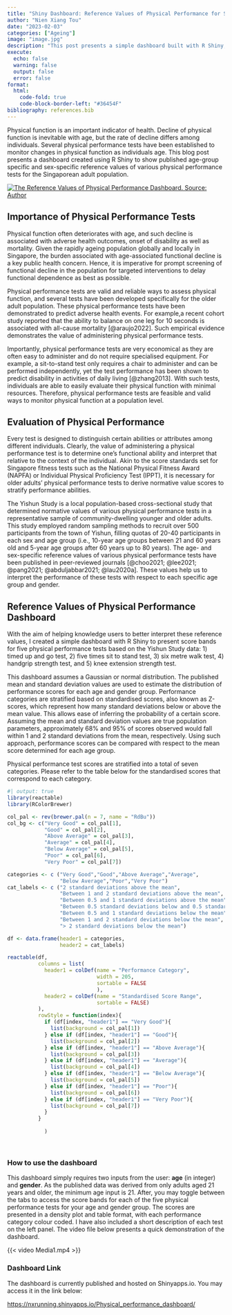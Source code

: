 ```yaml
---
title: "Shiny Dashboard: Reference Values of Physical Performance for Singaporean Adult Population"
author: "Nien Xiang Tou"
date: "2023-02-03"
categories: ["Ageing"]
image: "image.jpg"
description: "This post presents a simple dashboard built with R Shiny, which allows users to find out age- and sex-specific reference values of various physical performance tests for older adults."
execute: 
  echo: false
  warning: false
  output: false
  error: false
format:
  html:
    code-fold: true
    code-block-border-left: "#36454F"
bibliography: references.bib
---
```


Physical function is an important indicator of health. Decline of physical function is inevitable with age, but the rate of decline differs among individuals. Several physical performance tests have been established to monitor changes in physical function as individuals age. This blog post presents a dashboard created using R Shiny to show published age-group specific and sex-specific reference values of various physical performance tests for the Singaporean adult population.

[![The Reference Values of Physical Performance Dashboard. Source: Author](Image3.jpg)](https://nxrunning.shinyapps.io/Physical_performance_dashboard/)

## Importance of Physical Performance Tests

Physical function often deteriorates with age, and such decline is associated with adverse health outcomes, onset of disability as well as mortality. Given the rapidly ageing population globally and locally in Singapore, the burden associated with age-associated functional decline is a key public health concern. Hence, it is imperative for prompt screening of functional decline in the population for targeted interventions to delay functional dependence as best as possible.

Physical performance tests are valid and reliable ways to assess physical function, and several tests have been developed specifically for the older adult population. These physical performance tests have been demonstrated to predict adverse health events. For example,a recent cohort study reported that the ability to balance on one leg for 10 seconds is associated with all-cause mortality [@araujo2022]. Such empirical evidence demonstrates the value of administering physical performance tests.

Importantly, physical performance tests are very economical as they are often easy to administer and do not require specialised equipment. For example, a sit-to-stand test only requires a chair to administer and can be performed independently, yet the test performance has been shown to predict disability in activities of daily living [@zhang2013]. With such tests, individuals are able to easily evaluate their physical function with minimal resources. Therefore, physical performance tests are feasible and valid ways to monitor physical function at a population level.

## Evaluation of Physical Performance

Every test is designed to distinguish certain abilities or attributes among different individuals. Clearly, the value of administering a physical performance test is to determine one's functional ability and interpret that relative to the context of the individual. Akin to the score standards set for Singapore fitness tests such as the National Physical Fitness Award (NAPFA) or Individual Physical Proficiency Test (IPPT), it is necessary for older adults' physical performance tests to derive normative value scores to stratify performance abilities.

The Yishun Study is a local population-based cross-sectional study that determined normative values of various physical performance tests in a representative sample of community-dwelling younger and older adults. This study employed random sampling methods to recruit over 500 participants from the town of Yishun, filling quotas of 20-40 participants in each sex and age group (i.e., 10-year age groups between 21 and 60 years old and 5-year age groups after 60 years up to 80 years). The age- and sex-specific reference values of various physical performance tests have been published in peer-reviewed journals [@choo2021; @lee2021; @pang2021; @abduljabbar2021; @lau2020a]. These values help us to interpret the performance of these tests with respect to each specific age group and gender.

## Reference Values of Physical Performance Dashboard

With the aim of helping knowledge users to better interpret these reference values, I created a simple dashboard with R Shiny to present score bands for five physical performance tests based on the Yishun Study data: 1) timed up and go test, 2) five times sit to stand test, 3) six metre walk test, 4) handgrip strength test, and 5) knee extension strength test.

This dashboard assumes a Gaussian or normal distribution. The published mean and standard deviation values are used to estimate the distribution of performance scores for each age and gender group. Performance categories are stratified based on standardised scores, also known as Z-scores, which represent how many standard deviations below or above the mean value. This allows ease of inferring the probability of a certain score. Assuming the mean and standard deviation values are true population parameters, approximately 68% and 95% of scores observed would fall within 1 and 2 standard deviations from the mean, respectively. Using such approach, performance scores can be compared with respect to the mean score determined for each age group.

Physical performance test scores are stratified into a total of seven categories. Please refer to the table below for the standardised scores that correspond to each category.

```r
#| output: true
library(reactable)
library(RColorBrewer)

col_pal <- rev(brewer.pal(n = 7, name = "RdBu"))
col_bg <- c("Very Good" = col_pal[1],
            "Good" = col_pal[2],
            "Above Average" = col_pal[3],
            "Average" = col_pal[4],
            "Below Average" = col_pal[5],
            "Poor" = col_pal[6],
            "Very Poor" = col_pal[7])

categories <- c ("Very Good","Good","Above Average","Average",
                 "Below Average","Poor","Very Poor")
cat_labels <- c ("2 standard deviations above the mean",
                 "Between 1 and 2 standard deviations above the mean",
                 "Between 0.5 and 1 standard deviations above the mean",
                 "Between 0.5 standard deviations below and 0.5 standard deviations above the mean",
                 "Between 0.5 and 1 standard deviations below the mean",
                 "Between 1 and 2 standard deviations below the mean",
                 "> 2 standard deviations below the mean")

df <- data.frame(header1 = categories,
                 header2 = cat_labels)

reactable(df,
          columns = list(
            header1 = colDef(name = "Performance Category",
                             width = 205,
                             sortable = FALSE
                             ),
            header2 = colDef(name = "Standardised Score Range",
                             sortable = FALSE)
          ),
          rowStyle = function(index){
            if (df[index, "header1"] == "Very Good"){
              list(background = col_pal[1])
            } else if (df[index, "header1"] == "Good"){
              list(background = col_pal[2])
            } else if (df[index, "header1"] == "Above Average"){
              list(background = col_pal[3])
            } else if (df[index, "header1"] == "Average"){
              list(background = col_pal[4])
            } else if (df[index, "header1"] == "Below Average"){
              list(background = col_pal[5])
            } else if (df[index, "header1"] == "Poor"){
              list(background = col_pal[6])
            } else if (df[index, "header1"] == "Very Poor"){
              list(background = col_pal[7])
            }
          }
            
            )

```

\

### How to use the dashboard

This dashboard simply requires two inputs from the user: **age** (in integer) and **gender**. As the published data was derived from only adults aged 21 years and older, the minimum age input is 21. After, you may toggle between the tabs to access the score bands for each of the five physical performance tests for your age and gender group. The scores are presented in a density plot and table format, with each performance category colour coded. I have also included a short description of each test on the left panel. The video file below presents a quick demonstration of the dashboard.

{{< video Media1.mp4 >}}

### Dashboard Link

The dashboard is currently published and hosted on Shinyapps.io. You may access it in the link below:

[https://nxrunning.shinyapps.io/Physical_performance_dashboard/](https://nxrunning.shinyapps.io/Physical_performance_dashboard/){.uri target="”_blank”"}
